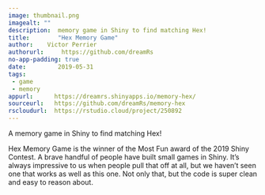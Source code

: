 ```yaml
---
image: thumbnail.png
imagealt: ""
description:  memory game in Shiny to find matching Hex!
title:        "Hex Memory Game"
author:    Victor Perrier
authorurl:     https://github.com/dreamRs
no-app-padding: true
date:         2019-05-31
tags:         
 - game 
 - memory
appurl:      https://dreamrs.shinyapps.io/memory-hex/
sourceurl:   https://github.com/dreamRs/memory-hex
rscloudurl:  https://rstudio.cloud/project/250892
---
```


A memory game in Shiny to find matching Hex!
  
Hex Memory Game is the winner of the Most Fun award of the 2019 Shiny Contest. A brave handful of people have built small games in Shiny. It's always impressive to us when people pull that off at all, but we haven't seen one that works as well as this one. Not only that, but the code is super clean and easy to reason about.
